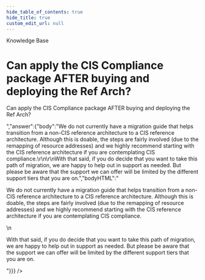 ```yaml
---
hide_table_of_contents: true
hide_title: true
custom_edit_url: null
---
```



<CenterLayout>
<span className="searchCategory">Knowledge Base</span>
<h1>Can apply the CIS Compliance package AFTER buying and deploying the Ref Arch?</h1>
<GitHub discussion={{"id":"D_kwDOF8slf84APGc-","number":316,"author":{"login":"marijakstrazdas"},"title":"Can apply the CIS Compliance package AFTER buying and deploying the Ref Arch?","body":"Can apply the CIS Compliance package AFTER buying and deploying the Ref Arch?","bodyHTML":"<p dir=\"auto\">Can apply the CIS Compliance package AFTER buying and deploying the Ref Arch?</p>","answer":{"body":"We do not currently have a migration guide that helps transition from a non-CIS reference architecture to a CIS reference architecture. Although this is doable, the steps are fairly involved (due to the remapping of resource addresses) and we highly recommend starting with the CIS reference architecture if you are contemplating CIS compliance.\r\n\r\nWith that said, if you do decide that you want to take this path of migration, we are happy to help out in support as needed. But please be aware that the support we can offer will be limited by the different support tiers that you are on.","bodyHTML":"<p dir=\"auto\">We do not currently have a migration guide that helps transition from a non-CIS reference architecture to a CIS reference architecture. Although this is doable, the steps are fairly involved (due to the remapping of resource addresses) and we highly recommend starting with the CIS reference architecture if you are contemplating CIS compliance.</p>\n<p dir=\"auto\">With that said, if you do decide that you want to take this path of migration, we are happy to help out in support as needed. But please be aware that the support we can offer will be limited by the different support tiers that you are on.</p>"}}} />

</CenterLayout>
  

<!-- ##DOCS-SOURCER-START
{
  "sourcePlugin": "github-discussions",
  "hash": "1c727f693b5fca314d974fde73333554"
}
##DOCS-SOURCER-END -->

